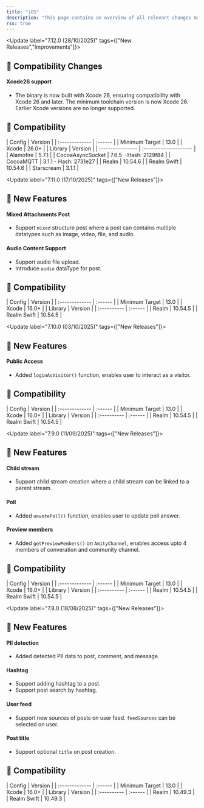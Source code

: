 ```yaml
---
title: "iOS"
description: "This page contains an overview of all relevant changes made to the iOS SDK"
rss: true
---
```


<Update label="7.12.0  (28/10/2025)" tags={["New Releases","Improvements"]}>
  ## 🚨 Compatibility Changes

  #### Xcode26 support

  - The binary is now built with Xcode 26, ensuring compatibility with Xcode 26 and later. The minimum toolchain version is now Xcode 26. Earlier Xcode versions are no longer supported.

  ## 🧩 Compatibility

  <AccordionGroup>
    <Accordion title="iOS SDK" icon="gear">
      | Config         | Version |
      | :------------- | :------ |
      | Minimum Target | 13.0    |
      | Xcode          | 26.0+   |
    </Accordion>
    <Accordion title="Dependencies" icon="book">
      | Library          | Version               |
      | :--------------- | :-------------------- |
      | Alamofire        | 5.7.1                 |
      | CocoaAsyncSocket | 7.6.5 - Hash: 2129f84 |
      | CocoaMQTT        | 3.1.1 - Hash: 2731e27 |
      | Realm            | 10.54.6               |
      | Realm Swift      | 10.54.6               |
      | Starscream       | 3.1.1                 |
    </Accordion>
  </AccordionGroup>
</Update>

<Update label="7.11.0  (17/10/2025)" tags={["New Releases"]}>
  ## 🚀 New Features

  #### Mixed Attachments Post

  - Support `mixed` structure post where a post can contains multiple datatypes such as image, video, file, and audio.

  #### Audio Content Support

  - Support audio file upload.
  - Introduce `audio` dataType for post.

  ## 🧩 Compatibility

  <AccordionGroup>
    <Accordion title="iOS SDK" icon="gear">
      | Config         | Version |
      | :------------- | :------ |
      | Minimum Target | 13.0    |
      | Xcode          | 16.0+   |
    </Accordion>
    <Accordion title="Dependencies" icon="book">
      | Library     | Version |
      | :---------- | :------ |
      | Realm       | 10.54.5 |
      | Realm Swift | 10.54.5 |
    </Accordion>
  </AccordionGroup>
</Update>

<Update label="7.10.0  (03/10/2025)" tags={["New Releases"]}>
  ## 🚀 New Features

  #### Public Access

  - Added `loginAsVisitor()` function, enables user to interact as a visitor.

  ## 🧩 Compatibility

  <AccordionGroup>
    <Accordion title="iOS SDK" icon="gear">
      | Config         | Version |
      | :------------- | :------ |
      | Minimum Target | 13.0    |
      | Xcode          | 16.0+   |
    </Accordion>
    <Accordion title="Dependencies" icon="book">
      | Library     | Version |
      | :---------- | :------ |
      | Realm       | 10.54.5 |
      | Realm Swift | 10.54.5 |
    </Accordion>
  </AccordionGroup>
</Update>

<Update label="7.9.0  (11/09/2025)" tags={["New Releases"]}>
  ## 🚀 New Features

  #### Child stream

  - Support child stream creation where a child stream can be linked to a parent stream.

  #### Poll

  - Added `unvotePoll()` function, enables user to update poll answer.

  #### Preview members

  - Added `getPreviewMembers()` on `AmityChannel`, enables access upto 4 members of converation and community channel.

  ## 🧩 Compatibility

  <AccordionGroup>
    <Accordion title="iOS SDK" icon="gear">
      | Config         | Version |
      | :------------- | :------ |
      | Minimum Target | 13.0    |
      | Xcode          | 16.0+   |
    </Accordion>
    <Accordion title="Dependencies" icon="book">
      | Library     | Version |
      | :---------- | :------ |
      | Realm       | 10.54.5 |
      | Realm Swift | 10.54.5 |
    </Accordion>
  </AccordionGroup>
</Update>

<Update label="7.8.0  (18/08/2025)" tags={["New Releases"]}>
  ## 🚀 New Features

  #### PII detection

  - Added detected PII data to post, comment, and message.

  #### Hashtag

  - Support adding hashtag to a post.
  - Support post search by hashtag.

  #### User feed

  - Support new sources of posts on user feed. `feedSources` can be selected on user.

  #### Post title

  - Support optional `title` on post creation.

  ## 🧩 Compatibility

  <AccordionGroup>
    <Accordion title="iOS SDK" icon="gear">
      | Config         | Version |
      | :------------- | :------ |
      | Minimum Target | 13.0    |
      | Xcode          | 16.0+   |
    </Accordion>
    <Accordion title="Dependencies" icon="book">
      | Library     | Version |
      | :---------- | :------ |
      | Realm       | 10.49.3 |
      | Realm Swift | 10.49.3 |
    </Accordion>
  </AccordionGroup>
</Update>